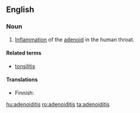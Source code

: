 ==English==

===Noun===
{{en-noun|adenoiditises}}
{{wikipedia}}

# {{medicine}} [[inflammation|Inflammation]] of the [[adenoid]] in the human throat.

====Related terms====
* [[tonsilitis]]

====Translations====
{{top}}
* Finnish: {{t-|fi|kitarisatulehdus}}
{{mid}}
{{bottom}}

[[hu:adenoiditis]]
[[ro:adenoiditis]]
[[ta:adenoiditis]]